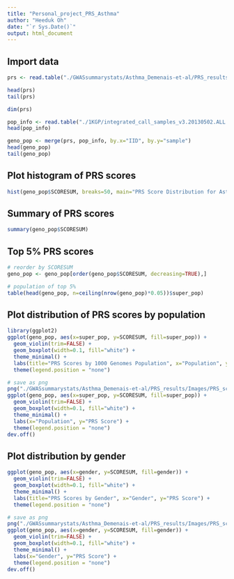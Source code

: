 ```yaml
---
title: "Personal_project_PRS_Asthma"
author: "Heeduk Oh"
date: "`r Sys.Date()`"
output: html_document
---
```


## Import data

```r
prs <- read.table("./GWASsummarystats/Asthma_Demenais-et-al/PRS_results/1kgp_allchr_asthmaPRS.profile", header=TRUE)

head(prs)
tail(prs)

dim(prs)
```

```r
pop_info <- read.table("./1KGP/integrated_call_samples_v3.20130502.ALL.panel", header=TRUE)
head(pop_info)

geno_pop <- merge(prs, pop_info, by.x="IID", by.y="sample")
head(geno_pop)
tail(geno_pop)
```

## Plot histogram of PRS scores

```r
hist(geno_pop$SCORESUM, breaks=50, main="PRS Score Distribution for Asthma (1000 Genomes)", xlab="PRS Score")
```

## Summary of PRS scores

```r
summary(geno_pop$SCORESUM)
```

## Top 5% PRS scores

```r
# reorder by SCORESUM
geno_pop <- geno_pop[order(geno_pop$SCORESUM, decreasing=TRUE),]

# population of top 5%
table(head(geno_pop, n=ceiling(nrow(geno_pop)*0.05))$super_pop)
```

## Plot distribution of PRS scores by population

```r
library(ggplot2)
ggplot(geno_pop, aes(x=super_pop, y=SCORESUM, fill=super_pop)) +
  geom_violin(trim=FALSE) +
  geom_boxplot(width=0.1, fill="white") +
  theme_minimal() +
  labs(title="PRS Scores by 1000 Genomes Population", x="Population", y="PRS Score") +
  theme(legend.position = "none")

# save as png
png("./GWASsummarystats/Asthma_Demenais-et-al/PRS_results/Images/PRS_scores_by_1000_Genomes_population.png", width=6, height=4, units = "in", res = 300)
ggplot(geno_pop, aes(x=super_pop, y=SCORESUM, fill=super_pop)) +
  geom_violin(trim=FALSE) +
  geom_boxplot(width=0.1, fill="white") +
  theme_minimal() +
  labs(x="Population", y="PRS Score") +
  theme(legend.position = "none")
dev.off()
```

## Plot distribution by gender

```r
ggplot(geno_pop, aes(x=gender, y=SCORESUM, fill=gender)) +
  geom_violin(trim=FALSE) +
  geom_boxplot(width=0.1, fill="white") +
  theme_minimal() +
  labs(title="PRS Scores by Gender", x="Gender", y="PRS Score") +
  theme(legend.position = "none")

# save as png
png("./GWASsummarystats/Asthma_Demenais-et-al/PRS_results/Images/PRS_scores_by_gender.png", width=4, height=4, units = "in", res = 300)
ggplot(geno_pop, aes(x=gender, y=SCORESUM, fill=gender)) +
  geom_violin(trim=FALSE) +
  geom_boxplot(width=0.1, fill="white") +
  theme_minimal() +
  labs(x="Gender", y="PRS Score") +
  theme(legend.position = "none")
dev.off()
```
